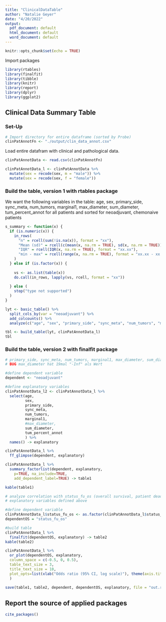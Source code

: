 ```yaml
---
title: "ClinicalDataTable"
author: "Natalie Geyer"
date: "4/20/2022"
output:
  pdf_document: default
  html_document: default
  word_document: default
---
```


```r
knitr::opts_chunk$set(echo = TRUE)
```

Import packages
```r
library(rtables)
library(finalfit)
library(tibble)
library(knitr)
library(report)
library(dplyr)
library(ggplot2)
```

## Clinical Data Summary Table

### Set-Up
```r
# Import directory for entire dataframe (sorted by Probe)
clinPatAnnotFn <- "./output/clin_data_annot.csv"
```

Load entire datafram with clinical and pathological data. 

```r
clinPatAnnotData <- read.csv(clinPatAnnotFn)

clinPatAnnotData_l <- clinPatAnnotData %>% 
  mutate(sex = recode(sex, m = "male")) %>% 
  mutate(sex = recode(sex, f = "female"))
```

### Build the table, version 1 with rtables package 
We want the following variables in the table: age, sex, primary_side, sync_meta, num_tumors, marginal1, max_diameter, sum_diameter, tum_percent_annot
for all patients and sorted for neoadjuvant, chemonaive patients
```r
s_summary <- function(x) {
  if (is.numeric(x)) {
    in_rows(
      "n" = rcell(sum(!is.na(x)), format = "xx"),
      "Mean (sd)" = rcell(c(mean(x, na.rm = TRUE), sd(x, na.rm = TRUE)), format = "xx.xx (xx.xx)"),
      "IQR" = rcell(IQR(x, na.rm = TRUE), format = "xx.xx"),
      "min - max" = rcell(range(x, na.rm = TRUE), format = "xx.xx - xx.xx")
    )
  } else if (is.factor(x)) {
    
    vs <- as.list(table(x))
    do.call(in_rows, lapply(vs, rcell, format = "xx"))
    
  } else (
    stop("type not supported")
  )
}

lyt <- basic_table() %>% 
  split_cols_by(var = "neoadjuvant") %>%
  add_colcounts() %>%
  analyze(c("age", "sex", "primary_side", "sync_meta", "num_tumors", "marginal1", "max_diameter", "sum_diameter", "tum_percent_annot"), afun = s_summary) 

tbl <- build_table(lyt, clinPatAnnotData_l)
tbl
```

### Build the table, version 2 with finalfit package 
```r
# primary_side, sync_meta, num_tumors, marginal1, max_diameter, sum_diameter, tum_percent_annot
# BUG max_diameter hat 19mal "-Inf" als Wert

#define dependent variable
dependent <- "neoadjuvant"

#define explanatory variables 
clinPatAnnotData_l2 <- clinPatAnnotData_l %>% 
  select(age, 
         sex, 
         primary_side, 
         sync_meta, 
         num_tumors, 
         marginal1, 
         #max_diameter, 
         sum_diameter, 
         tum_percent_annot 
         ) %>% 
  names() -> explanatory

clinPatAnnotData_l %>% 
  ff_glimpse(dependent, explanatory)

clinPatAnnotData_l %>% 
  summary_factorlist(dependent, explanatory, 
    p=TRUE, na_include=TRUE, 
    add_dependent_label=TRUE) -> table1

kable(table1)

# analyze correlation with status_fu_os (overall survival, patient dead yes/no bzw 1/0)
# explanatory variables defined above

#define dependent variable
clinPatAnnotData_l$status_fu_os <- as.factor(clinPatAnnotData_l$status_fu_os)
dependentOS = "status_fu_os"

#build table
clinPatAnnotData_l %>% 
  finalfit(dependentOS, explanatory) -> table2
kable(table2)

clinPatAnnotData_l %>% 
  or_plot(dependentOS, explanatory, 
  column_space = c(-0.5, 0, 0.5),
  table_text_size = 3,
  title_text_size = 10,
  plot_opts=list(xlab("Odds ratio (95% CI, log scale)"), theme(axis.title = element_text(size=10)))
  )
  
save(table1, table2, dependent, dependentOS, explanatory, file = "out.rda")


```


## Report the source of applied packages
```r
cite_packages()
```